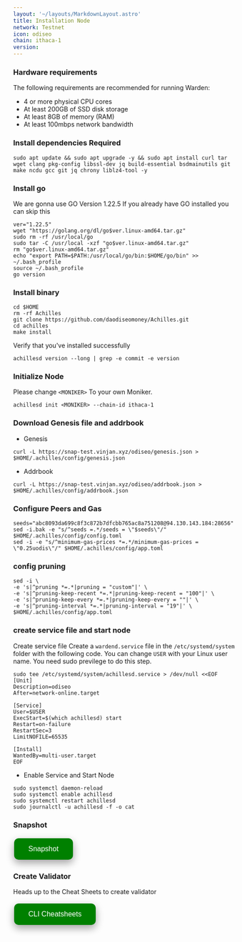 ```yaml
---
layout: '~/layouts/MarkdownLayout.astro'
title: Installation Node
network: Testnet
icon: odiseo
chain: ithaca-1
version: 
---
```


### Hardware requirements

The following requirements are recommended for running Warden:

- 4 or more physical CPU cores
- At least 200GB of SSD disk storage
- At least 8GB of memory (RAM)
- At least 100mbps network bandwidth


### Install dependencies Required

```
sudo apt update && sudo apt upgrade -y && sudo apt install curl tar wget clang pkg-config libssl-dev jq build-essential bsdmainutils git make ncdu gcc git jq chrony liblz4-tool -y
```

### Install go

We are gonna use GO Version 1.22.5
If you already have GO installed you can skip this 

```
ver="1.22.5"
wget "https://golang.org/dl/go$ver.linux-amd64.tar.gz"
sudo rm -rf /usr/local/go
sudo tar -C /usr/local -xzf "go$ver.linux-amd64.tar.gz"
rm "go$ver.linux-amd64.tar.gz"
echo "export PATH=$PATH:/usr/local/go/bin:$HOME/go/bin" >> ~/.bash_profile
source ~/.bash_profile
go version
```


### Install binary

```
cd $HOME
rm -rf Achilles
git clone https://github.com/daodiseomoney/Achilles.git
cd achilles
make install
```

Verify that you've installed successfully

```
achillesd version --long | grep -e commit -e version
```

### Initialize Node

Please change `<MONIKER>` To your own Moniker.

```
achillesd init <MONIKER> --chain-id ithaca-1
```

### Download Genesis file and addrbook

- Genesis

```
curl -L https://snap-test.vinjan.xyz/odiseo/genesis.json > $HOME/.achilles/config/genesis.json
```
- Addrbook
```
curl -L https://snap-test.vinjan.xyz/odiseo/addrbook.json > $HOME/.achilles/config/addrbook.json
```

### Configure Peers and Gas

```
seeds="abc8093da699c8f3c872b7dfcbb765ac8a751208@94.130.143.184:28656"
sed -i.bak -e "s/^seeds =.*/seeds = \"$seeds\"/" $HOME/.achilles/config/config.toml
sed -i -e "s/^minimum-gas-prices *=.*/minimum-gas-prices = \"0.25uodis\"/" $HOME/.achilles/config/app.toml
```

### config pruning

```
sed -i \
-e 's|^pruning *=.*|pruning = "custom"|' \
-e 's|^pruning-keep-recent *=.*|pruning-keep-recent = "100"|' \
-e 's|^pruning-keep-every *=.*|pruning-keep-every = ""|' \
-e 's|^pruning-interval *=.*|pruning-interval = "19"|' \
$HOME/.achilles/config/app.toml
```


### create service file and start node

Create service file
Create a `wardend.service` file in the `/etc/systemd/system` folder with the following code. 
You can change `USER` with your Linux user name. You need sudo previlege to do this step.

```
sudo tee /etc/systemd/system/achillesd.service > /dev/null <<EOF
[Unit]
Description=odiseo
After=network-online.target

[Service]
User=$USER
ExecStart=$(which achillesd) start
Restart=on-failure
RestartSec=3
LimitNOFILE=65535

[Install]
WantedBy=multi-user.target
EOF
```

- Enable Service and Start Node

```
sudo systemctl daemon-reload
sudo systemctl enable achillesd
sudo systemctl restart achillesd
sudo journalctl -u achillesd -f -o cat
```

### Snapshot
<a href="https://service.vinjan.xyz/testnet/odiseo/snapshot" target="_blank">
  <button style="background-color: green; border: none; color: white; padding: 15px 32px; text-align: center; text-decoration: none; display: inline-block; font-size: 16px; margin: 4px 2px; cursor: pointer; border-radius: 10px; box-shadow: 0 8px 16px 0 rgba(0,0,0,0.2), 0 6px 20px 0 rgba(0,0,0,0.19);" onmouseover="this.style.boxShadow='0 0 0 4px rgba(0,255,0,0.5)'" onmouseout="this.style.boxShadow='0 8px 16px 0 rgba(0,0,0,0.2), 0 6px 20px 0 rgba(0,0,0,0.19)'">Snapshot</button>
</a>


### Create Validator

Heads up to the Cheat Sheets to create validator

<a href="https://service.vinjan.xyz/testnet/odiseocheat" target="_blank">
  <button style="background-color: green; border: none; color: white; padding: 15px 32px; text-align: center; text-decoration: none; display: inline-block; font-size: 16px; margin: 4px 2px; cursor: pointer; border-radius: 10px; box-shadow: 0 8px 16px 0 rgba(0,0,0,0.2), 0 6px 20px 0 rgba(0,0,0,0.19);" onmouseover="this.style.boxShadow='0 0 0 4px rgba(0,255,0,0.5)'" onmouseout="this.style.boxShadow='0 8px 16px 0 rgba(0,0,0,0.2), 0 6px 20px 0 rgba(0,0,0,0.19)'">CLI Cheatsheets</button>
</a>
